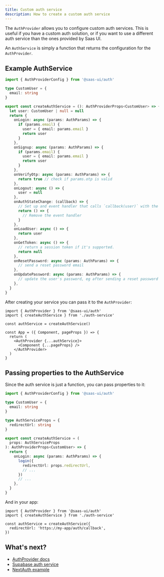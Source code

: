 ```yaml
---
title: Custom auth service
description: How to create a custom auth service
---
```


The `AuthProvider` allows you to configure custom auth services. This is useful if you have a custom auth solution,
or if you want to use a different auth service than the ones provided by Saas UI.

An `AuthService` is simply a function that returns the configuration for the `AuthProvider`.

## Example AuthService

```ts
import { AuthProviderConfig } from '@saas-ui/auth'

type CustomUser = {
  email: string
}

export const createAuthService = (): AuthProviderProps<CustomUser> => {
  let user: CustomUser | null = null
  return {
    onLogin: async (params: AuthParams) => {
      if (params.email) {
        user = { email: params.email }
        return user
      }
    },
    onSignup: async (params: AuthParams) => {
      if (params.email) {
        user = { email: params.email }
        return user
      }
    },
    onVerifyOtp: async (params: AuthParams) => {
      return true // check if params.otp is valid
    },
    onLogout: async () => {
      user = null
    },
    onAuthStateChange: (callback) => {
      // Set up and event handler that calls `callback(user)` with the current user or undefined if the user is logged out
      return () => {
        // Remove the event handler
      }
    },
    onLoadUser: async () => {
      return user
    },
    onGetToken: async () => {
      // return a session token if it's supported.
      return null
    },
    onResetPassword: async (params: AuthParams) => {
      // send a reset password email
    },
    onUpdatePassword: async (params: AuthParams) => {
      // update the user's password, eg after sending a reset password email
    },
  }
}
```

After creating your service you can pass it to the `AuthProvider`:

```tsx
import { AuthProvider } from '@saas-ui/auth'
import { createAuthService } from './auth-service'

const authService = createAuthService()

const App = ({ Component, pageProps }) => {
  return (
    <AuthProvider {...authService}>
      <Component {...pageProps} />
    </AuthProvider>
  )
}
```

## Passing properties to the AuthService

Since the auth service is just a function, you can pass properties to it:

```ts
import { AuthProviderConfig } from '@saas-ui/auth'

type CustomUser = {
  email: string
}

type AuthServiceProps = {
  redirectUrl: string
}

export const createAuthService = (
  props: AuthServiceProps
): AuthProviderProps<CustomUser> => {
  return {
    onLogin: async (params: AuthParams) => {
      login({
        redirectUrl: props.redirectUrl,
        // ...
      })
      // ...
    },
  }
}
```

And in your app:

```tsx
import { AuthProvider } from '@saas-ui/auth'
import { createAuthService } from './auth-service'

const authService = createAuthService({
  redirectUrl: 'https://my-app/auth/callback',
})
```

## What's next?

- [AuthProvider docs](/docs/components/auth/auth-provider)
- [Supabase auth service](https://github.com/saas-js/saas-ui/blob/main/packages/saas-ui-supabase/src/supabase.ts)
- [NextAuth example](https://github.com/saas-js/saas-ui/tree/main/examples/next-auth)
